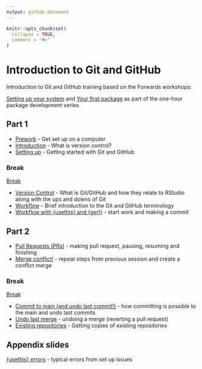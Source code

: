 ```yaml
---
output: github_document
---
```


<!-- README.md is generated from README.Rmd. Please edit that file -->

```r
knitr::opts_chunk$set(
  collapse = TRUE,
  comment = "#>"
)
```

# Introduction to Git and GitHub

<!-- badges: start -->
<!-- badges: end -->

Introduction to Git and GitHub training based on the Forwards workshops:

[Setting up your system](http://bit.ly/pkg-dev-2) and [Your first package](http://bit.ly/pkg-dev-3) as part of the one-hour package development series.  

## Part 1

- [Prework](https://nhs-r-community.github.io/intro-git-github/session-prework.html#/title-slide) - Get set up on a computer  
- [Introduction](https://nhs-r-community.github.io/intro-git-github/session-intro.html#/title-slide) - What is version control?  
- [Setting up](https://nhs-r-community.github.io/intro-git-github/session-setup.html#/title-slide) - Getting started with Git and GitHub  

### Break

[Break](https://nhs-r-community.github.io/intro-git-github/session-break-slide.html#/title-slide) 

- [Version Control](https://nhs-r-community.github.io/intro-git-github/session-version-control.html#/title-slide) - What is Git/GitHub and how they relate to RStudio along with the ups and downs of Git  
- [Workflow](https://nhs-r-community.github.io/intro-git-github/session-version-workflow.html#/title-slide) - Brief introduction to the Git and GitHub terminology  
- [Workflow with {usethis} and {gert}](https://nhs-r-community.github.io/intro-git-github/session-usethis-gert.html#/title-slide) - start work and making a commit  

## Part 2

- [Pull Requests (PRs)](https://nhs-r-community.github.io/intro-git-github/session-pull-requests.html#/title-slide) - making pull request, pausing, resuming and finishing  
- [Merge conflict!](https://nhs-r-community.github.io/intro-git-github/session-conflict.html#/title-slide) - repeat steps from previous session and create a conflict merge  

### Break

[Break](https://nhs-r-community.github.io/intro-git-github/session-break-slide.html#/title-slide) 

- [Commit to main (and undo last commit!)](https://intro-git-github.nhsrcommunity.com/session-commit-main.html#/title-slide) - how committing is possible to the main and undo last commits
- [Undo last merge](https://intro-git-github.nhsrcommunity.com/session-undo-merge.html#/title-slide) - undoing a merge (reverting a pull request)
- [Existing repositories](https://intro-git-github.nhsrcommunity.com/session-fork-clone.html#/title-slide) - Getting copies of existing repositories

## Appendix slides

[{usethis} errors](https://nhs-r-community.github.io/intro-git-github/session-usethis-errors.html#/title-slide) - typical errors from set up issues  
